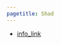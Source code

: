 ```yaml
---
pagetitle: Shad
---
```


- [info_link](https://olympiccoast.noaa.gov/living/marinelife/fish/fish.html)


